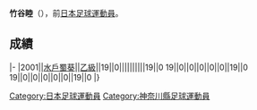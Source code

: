 {{unreferenced|time=2013-07-15T14:41:30+00:00}}
{{Infobox football biography
|name=竹谷睦
|image=
|fullname=竹谷睦
|birth_date={{Birth date and age|1977|7|27}}
|cityofbirth=[[神奈川縣|神奈川縣]]
|countryofbirth=[[日本|日本]]
|position=[[後衛_(足球)|後衛]]
|currentclub=
|years=2001
|clubs=[[水戶蜀葵|水戶蜀葵]]
|caps(goals)=
|nationalyears=
|nationalteam=
|nationalcaps(goals)=
}}
'''竹谷睦'''（{{Bd|1977年|7月27日||}}），前[[日本|日本]][[足球|足球]][[運動員|運動員]]。

==成績==
{{Football player club statistics 1|YYN}}
{{Football player club statistics 2|JPN|YYN}}
|-
|2001||[[水戶蜀葵|水戶蜀葵]]||[[日本職業足球乙級聯賽|乙級]]||19||0||||||||||19||0
{{Football player club statistics 3|1|JPN}}19||0||0||0||0||0||19||0
{{Football player club statistics 5}}19||0||0||0||0||0||19||0
|}

{{Japan-sport-bio-stub}}
{{Soccer-player-stub}}
[[Category:日本足球運動員|Category:日本足球運動員]]
[[Category:神奈川縣足球運動員|Category:神奈川縣足球運動員]]